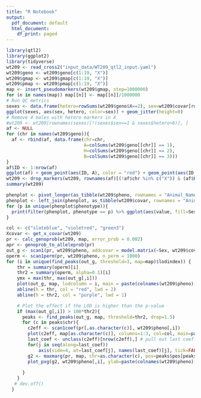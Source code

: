 ```yaml
---
title: "R Notebook"
output:
  pdf_document: default
  html_document:
    df_print: paged
---
```

```r
library(qtl2)
library(ggplot2)
library(tidyverse)
wt209 <- read_cross2("input_data/WT209_qtl2_input.yaml")
wt209$geno <- wt209$geno[c(1:19, "X")]
wt209$gmap <- wt209$gmap[c(1:19, "X")]
wt209$pmap <- wt209$pmap[c(1:19, "X")]
map <- insert_pseudomarkers(wt209$gmap, step=1000000)
for (n in names(map)) map[[n]] <- map[[n]]/1000000
# Run QC metrics
sexes <- data.frame(hetero=rowSums(wt209$geno$X==2), sex=wt209$covar[rownames(wt209$geno$X), "Sex"])
ggplot(sexes, aes(sex, hetero, color=sex)) + geom_jitter(height=0)
# Remove 4 males with hetero markers in X
#wt209 <- wt209[rownames(sexes)[!(sexes$sex==1 & sexes$hetero>0)], ]
af <- NULL
for (chr in names(wt209$geno)){
  af <- rbind(af, data.frame(chr=chr,
                             A=colSums(wt209$geno[[chr]] == 1),
                             H=colSums(wt209$geno[[chr]] == 2),
                             B=colSums(wt209$geno[[chr]] == 3)))
}
af$ID <- 1:nrow(af)
ggplot(af) + geom_point(aes(ID, A), color = "red") + geom_point(aes(ID, B), color="purple") + geom_point(aes(ID, H), color="black") + facet_grid(~chr, scales = "free")
wt209 <- drop_markers(wt209, rownames(af)[(!af$chr %in% c("X")) & (af$H < 150 | af$A > 150 | af$B > 150)])
summary(wt209)
```

```r
phenplot <- pivot_longer(as_tibble(wt209$pheno, rownames = "Animal_Name"), -Animal_Name, names_to = "phenotype", values_to = "value")
phenplot <- left_join(phenplot, as_tibble(wt209$covar, rownames = "Animal_Name"), by = "Animal_Name")
for (p in unique(phenplot$phenotype)){
  print(filter(phenplot, phenotype == p) %>% ggplot(aes(value, fill=Sex)) + geom_histogram(bins = 50) + ggtitle(p))
}
```
```r
col <- c("slateblue", "violetred", "green3")
Xcovar <- get_x_covar(wt209)
pr <- calc_genoprob(wt209, map, error_prob = 0.002)
apr <- genoprob_to_alleleprob(pr)
out_g <- scan1(pr, wt209$pheno, addcovar = model.matrix(~Sex, wt209$covar) , Xcovar = Xcovar)
operm <- scan1perm(pr, wt209$pheno, n_perm = 1000)
for (i in unique(find_peaks(out_g, threshold=3, map=map)$lodindex)) {
    thr = summary(operm)[i]
    thr2 = summary(operm, alpha=0.1)[i]
    ymx = max(thr, max(out_g[,i]))
    plot(out_g, map, lodcolumn = i, main = paste(colnames(wt209$pheno)[i], sep =" "), ylim=c(0, ymx*1.1))
    abline(h = thr, col = "red", lwd = 2)
    abline(h = thr2, col = "purple", lwd = 1)

    # Plot the effect if the LOD is higher than the p-value
    if (max(out_g[,i]) > 100*thr2){
      peaks <- find_peaks(out_g, map, threshold=thr2, drop=1.5)
      for (c in peaks$chr){
        c2eff <- scan1coef(pr[,as.character(c)], wt209$pheno[,i])
        plot(c2eff, map[as.character(c)], columns=1:3, col=col, main=paste(colnames(wt209$pheno)[i], sep =" "))
        last_coef <- unclass(c2eff)[nrow(c2eff),] # pull out last coefficients
        for(j in seq(along=last_coef))
            axis(side=4, at=last_coef[j], names(last_coef)[j], tick=FALSE, col.axis=col[j])
        g2 <- maxmarg(pr, map, chr=as.character(c), pos=peaks$pos[peaks$chr==c], return_char=TRUE)
        plot_pxg(g2, wt209$pheno[,i], ylab=paste(colnames(wt209$pheno)[i], sep =" "))
        
      }
    }
   # dev.off()
  }

```